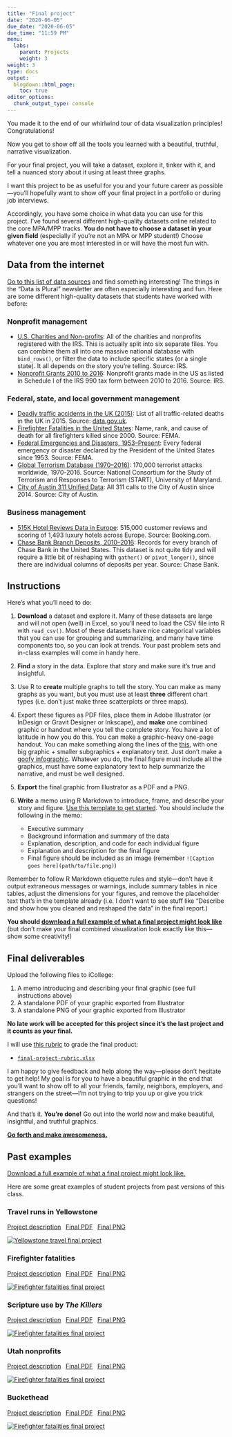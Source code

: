 ```yaml
---
title: "Final project"
date: "2020-06-05"
due_date: "2020-06-05"
due_time: "11:59 PM"
menu:
  labs:
    parent: Projects
    weight: 3
weight: 3
type: docs
output:
  blogdown::html_page:
    toc: true
editor_options:
  chunk_output_type: console
---
```


You made it to the end of our whirlwind tour of data visualization principles! Congratulations!

Now you get to show off all the tools you learned with a beautiful, truthful, narrative visualization.

For your final project, you will take a dataset, explore it, tinker with it, and tell a nuanced story about it using at least three graphs.

I want this project to be as useful for you and your future career as possible—you'll hopefully want to show off your final project in a portfolio or during job interviews.

Accordingly, you have some choice in what data you can use for this project. I've found several different high-quality datasets online related to the core MPA/MPP tracks. **You do not have to choose a dataset in your given field** (especially if you're not an MPA or MPP student!) Choose whatever one you are most interested in or will have the most fun with.

## Data from the internet

[Go to this list of data sources](/resource/data/) and find something interesting! The things in the "Data is Plural" newsletter are often especially interesting and fun. Here are some different high-quality datasets that students have worked with before:

### Nonprofit management

- [U.S. Charities and Non-profits](https://www.kaggle.com/crawford/us-charities-and-nonprofits): All of the charities and nonprofits registered with the IRS. This is actually split into six separate files. You can combine them all into one massive national database with `bind_rows()`, or filter the data to include specific states (or a single state). It all depends on the story you're telling. Source: IRS.
- [Nonprofit Grants 2010 to 2016](https://data.world/causebot/grant-2010-to-2016): Nonprofit grants made in the US as listed in Schedule I of the IRS 990 tax form between 2010 to 2016. Source: IRS.

### Federal, state, and local government management

- [Deadly traffic accidents in the UK (2015)](https://www.kaggle.com/kwullum/deadly-traffic-accidents-in-the-uk-2015): List of all traffic-related deaths in the UK in 2015. Source: [data.gov.uk](https://data.gov.uk/dataset/road-accidents-safety-data/resource/ceb00cff-443d-4d43-b17a-ee13437e9564).
- [Firefighter Fatalities in the United States](https://www.kaggle.com/fema/firefighter-fatalities): Name, rank, and cause of death for all firefighters killed since 2000. Source: FEMA.
- [Federal Emergencies and Disasters, 1953–Present](https://www.kaggle.com/fema/federal-disasters): Every federal emergency or disaster declared by the President of the United States since 1953. Source: FEMA.
- [Global Terrorism Database (1970–2016)](https://www.kaggle.com/START-UMD/gtd): 170,000 terrorist attacks worldwide, 1970-2016. Source: National Consortium for the Study of Terrorism and Responses to Terrorism (START), University of Maryland.
- [City of Austin 311 Unified Data](https://data.world/cityofaustin/i26j-ai4z): All 311 calls to the City of Austin since 2014. Source: City of Austin.

### Business management

- [515K Hotel Reviews Data in Europe](https://www.kaggle.com/jiashenliu/515k-hotel-reviews-data-in-europe): 515,000 customer reviews and scoring of 1,493 luxury hotels across Europe. Source: Booking.com.
- [Chase Bank Branch Deposits, 2010–2016](https://www.kaggle.com/chasebank/bank-deposits): Records for every branch of Chase Bank in the United States. This dataset is not quite tidy and will require a little bit of reshaping with `gather()` or `pivot_longer()`, since there are individual columns of deposits per year. Source: Chase Bank.


## Instructions

Here's what you'll need to do:

1. **Download** a dataset and explore it. Many of these datasets are large and will not open (well) in Excel, so you'll need to load the CSV file into R with `read_csv()`. Most of these datasets have nice categorical variables that you can use for grouping and summarizing, and many have time components too, so you can look at trends. Your past problem sets and in-class examples will come in handy here.

2. **Find** a story in the data. Explore that story and make sure it's true and insightful.

3. Use R to **create** multiple graphs to tell the story. You can make as many graphs as you want, but you must use at least **three** different chart types (i.e. don't just make three scatterplots or three maps).

4. Export these figures as PDF files, place them in Adobe Illustrator (or InDesign or Gravit Designer or Inkscape), and **make** one combined graphic or handout where you tell the complete story. You have a lot of latitude in how you do this. You can make a graphic-heavy one-page handout. You can make something along the lines of the [this](https://www.wired.co.uk/article/nuclear-power-reactors-global), with one big graphic + smaller subgraphics + explanatory text. Just don't make a [goofy infographic](https://medium.com/@kazarnowicz/why-infographics-are-bad-3a2fa49673e2). Whatever you do, the final figure must include all the graphics, must have some explanatory text to help summarize the narrative, and must be well designed.

5. **Export** the final graphic from Illustrator as a PDF and a PNG.

6. **Write** a memo using R Markdown to introduce, frame, and describe your story and figure. [Use this template to get started](/files/your_name_finalproject.Rmd). You should include the following in the memo:

    - Executive summary
    - Background information and summary of the data
    - Explanation, description, and code for each individual figure
    - Explanation and description for the final figure
    - Final figure should be included as an image (remember `![Caption goes here](path/to/file.png)`)

Remember to follow R Markdown etiquette rules and style—don't have it output extraneous messages or warnings, include summary tables in nice tables, adjust the dimensions for your figures, and remove the placeholder text that's in the template already (i.e. I don't want to see stuff like "Describe and show how you cleaned and reshaped the data" in the final report.)

**You should [download a full example of what a final project might look like](/projects/example_final.zip)** (but don't make your final combined visualization look exactly like this—show some creativity!)


## Final deliverables

Upload the following files to iCollege:

1. A memo introducing and describing your final graphic (see full instructions above)
2. A standalone PDF of your graphic exported from Illustrator
3. A standalone PNG of your graphic exported from Illustrator

**No late work will be accepted for this project since it's the last project and it counts as your final.**

I will use [this rubric](/files/final-project-rubric.xlsx) to grade the final product:

- [<i class="fas fa-file-excel"></i> `final-project-rubric.xlsx`](/files/final-project-rubric.xlsx)

I am happy to give feedback and help along the way—please don't hesitate to get help! My goal is for you to have a beautiful graphic in the end that you'll want to show off to all your friends, family, neighbors, employers, and strangers on the street—I'm not trying to trip you up or give you trick questions!

And that's it. **You're done!** Go out into the world now and make beautiful, insightful, and truthful graphics.

[**Go forth and make awesomeness.**](https://24ways.org/2010/go-forth-and-make-awesomeness/)


## Past examples

[Download a full example of what a final project might look like.](/projects/example_final.zip)

Here are some great examples of student projects from past versions of this class.

### Travel runs in Yellowstone

[<i class="fas fa-file-pdf"></i> Project description][yellowstone-memo]&ensp;
[<i class="fas fa-file-pdf"></i> Final PDF][yellowstone-pdf]&ensp;
[<i class="far fa-image"></i> Final PNG][yellowstone-png]

[![Yellowstone travel final project][yellowstone-png]][yellowstone-pdf]

[yellowstone-png]: /files/past-projects/yellowstone-travel/final.png
[yellowstone-pdf]: /files/past-projects/yellowstone-travel/final.pdf
[yellowstone-memo]: /files/past-projects/yellowstone-travel/final_memo.pdf

### Firefighter fatalities

[<i class="fas fa-file-pdf"></i> Project description][firefighters-memo]&ensp;
[<i class="fas fa-file-pdf"></i> Final PDF][firefighters-pdf]&ensp;
[<i class="far fa-image"></i> Final PNG][firefighters-png]

[![Firefighter fatalities final project][firefighters-png]][firefighters-pdf]

[firefighters-png]: /files/past-projects/firefighters/final.png
[firefighters-pdf]: /files/past-projects/firefighters/final.pdf
[firefighters-memo]: /files/past-projects/firefighters/final_memo.pdf

### Scripture use by *The Killers*

[<i class="fas fa-file-pdf"></i> Project description][killers-scripture-memo]&ensp;
[<i class="fas fa-file-pdf"></i> Final PDF][killers-scripture-pdf]&ensp;
[<i class="far fa-image"></i> Final PNG][killers-scripture-png]

[![Firefighter fatalities final project][killers-scripture-png]][killers-scripture-pdf]

[killers-scripture-png]: /files/past-projects/killers-scripture/final.png
[killers-scripture-pdf]: /files/past-projects/killers-scripture/final.pdf
[killers-scripture-memo]: /files/past-projects/killers-scripture/final_memo.pdf

### Utah nonprofits

[<i class="fas fa-file-pdf"></i> Project description][utah-nonprofits-memo]&ensp;
[<i class="fas fa-file-pdf"></i> Final PDF][utah-nonprofits-pdf]&ensp;
[<i class="far fa-image"></i> Final PNG][utah-nonprofits-png]

[![Firefighter fatalities final project][utah-nonprofits-png]][utah-nonprofits-pdf]

[utah-nonprofits-png]: /files/past-projects/utah-nonprofits/final.png
[utah-nonprofits-pdf]: /files/past-projects/utah-nonprofits/final.pdf
[utah-nonprofits-memo]: /files/past-projects/utah-nonprofits/final_memo.pdf

### Buckethead

[<i class="fas fa-file-pdf"></i> Project description][buckethead-memo]&ensp;
[<i class="fas fa-file-pdf"></i> Final PDF][buckethead-pdf]&ensp;
[<i class="far fa-image"></i> Final PNG][buckethead-png]

[![Firefighter fatalities final project][buckethead-png]][buckethead-pdf]

[buckethead-png]: /files/past-projects/buckethead/final.png
[buckethead-pdf]: /files/past-projects/buckethead/final.pdf
[buckethead-memo]: /files/past-projects/buckethead/final_memo.pdf
